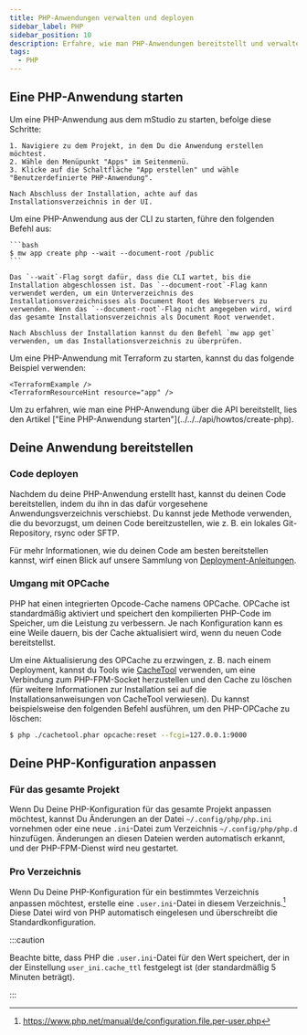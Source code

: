 ```yaml
---
title: PHP-Anwendungen verwalten und deployen
sidebar_label: PHP
sidebar_position: 10
description: Erfahre, wie man PHP-Anwendungen bereitstellt und verwaltet.
tags:
  - PHP
---
```



## Eine PHP-Anwendung starten

<Tabs groupId="access-mode">
  <TabItem value="gui" label="mStudio UI">
    Um eine PHP-Anwendung aus dem mStudio zu starten, befolge diese Schritte:

    1. Navigiere zu dem Projekt, in dem Du die Anwendung erstellen möchtest.
    2. Wähle den Menüpunkt "Apps" im Seitenmenü.
    3. Klicke auf die Schaltfläche "App erstellen" und wähle "Benutzerdefinierte PHP-Anwendung".

    Nach Abschluss der Installation, achte auf das Installationsverzeichnis in der UI.

  </TabItem>
  <TabItem value="cli" label="CLI">
    Um eine PHP-Anwendung aus der CLI zu starten, führe den folgenden Befehl aus:

    ```bash
    $ mw app create php --wait --document-root /public
    ```

    Das `--wait`-Flag sorgt dafür, dass die CLI wartet, bis die Installation abgeschlossen ist. Das `--document-root`-Flag kann verwendet werden, um ein Unterverzeichnis des Installationsverzeichnisses als Document Root des Webservers zu verwenden. Wenn das `--document-root`-Flag nicht angegeben wird, wird das gesamte Installationsverzeichnis als Document Root verwendet.

    Nach Abschluss der Installation kannst du den Befehl `mw app get` verwenden, um das Installationsverzeichnis zu überprüfen.

  </TabItem>
  <TabItem value="terraform" label="Terraform">
    Um eine PHP-Anwendung mit Terraform zu starten, kannst du das folgende Beispiel verwenden:

    <TerraformExample />
    <TerraformResourceHint resource="app" />

  </TabItem>
  <TabItem value="api" label="API">
    Um zu erfahren, wie man eine PHP-Anwendung über die API bereitstellt, lies den Artikel ["Eine PHP-Anwendung starten"](../../../api/howtos/create-php).
  </TabItem>
</Tabs>

## Deine Anwendung bereitstellen

### Code deployen

Nachdem du deine PHP-Anwendung erstellt hast, kannst du deinen Code bereitstellen, indem du ihn in das dafür vorgesehene Anwendungsverzeichnis verschiebst. Du kannst jede Methode verwenden, die du bevorzugst, um deinen Code bereitzustellen, wie z. B. ein lokales Git-Repository, rsync oder SFTP.

Für mehr Informationen, wie du deinen Code am besten bereitstellen kannst, wirf einen Blick auf unsere Sammlung von [Deployment-Anleitungen](/docs/v2/category/deployment-guides).

### Umgang mit OPCache

PHP hat einen integrierten Opcode-Cache namens OPCache. OPCache ist standardmäßig aktiviert und speichert den kompilierten PHP-Code im Speicher, um die Leistung zu verbessern. Je nach Konfiguration kann es eine Weile dauern, bis der Cache aktualisiert wird, wenn du neuen Code bereitstellst.

Um eine Aktualisierung des OPCache zu erzwingen, z. B. nach einem Deployment, kannst du Tools wie [CacheTool](https://github.com/gordalina/cachetool) verwenden, um eine Verbindung zum PHP-FPM-Socket herzustellen und den Cache zu löschen (für weitere Informationen zur Installation sei auf die Installationsanweisungen von CacheTool verwiesen). Du kannst beispielsweise den folgenden Befehl ausführen, um den PHP-OPCache zu löschen:

```bash
$ php ./cachetool.phar opcache:reset --fcgi=127.0.0.1:9000
```

## Deine PHP-Konfiguration anpassen

### Für das gesamte Projekt

Wenn Du Deine PHP-Konfiguration für das gesamte Projekt anpassen möchtest, kannst Du Änderungen an der Datei `~/.config/php/php.ini` vornehmen oder eine neue `.ini`-Datei zum Verzeichnis `~/.config/php/php.d` hinzufügen. Änderungen an diesen Dateien werden automatisch erkannt, und der PHP-FPM-Dienst wird neu gestartet.

### Pro Verzeichnis

Wenn Du Deine PHP-Konfiguration für ein bestimmtes Verzeichnis anpassen möchtest, erstelle eine `.user.ini`-Datei in diesem Verzeichnis.[^1] Diese Datei wird von PHP automatisch eingelesen und überschreibt die Standardkonfiguration.

:::caution

Beachte bitte, dass PHP die `.user.ini`-Datei für den Wert speichert, der in der Einstellung `user_ini.cache_ttl` festgelegt ist (der standardmäßig 5 Minuten beträgt).

:::

[^1]: https://www.php.net/manual/de/configuration.file.per-user.php
